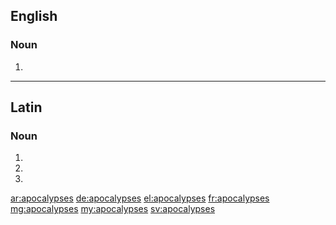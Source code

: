 ==English==

===Noun===
{{head|en|plural}}

# {{plural of|apocalypse|lang=en|nocat=1}}

----

==Latin==

===Noun===
{{la-noun-form|apocalypsēs}}

# {{inflection of|apocalypsis||nom|p|lang=la}}
# {{inflection of|apocalypsis||acc|p|lang=la}}
# {{inflection of|apocalypsis||voc|p|lang=la}}

[[ar:apocalypses]]
[[de:apocalypses]]
[[el:apocalypses]]
[[fr:apocalypses]]
[[mg:apocalypses]]
[[my:apocalypses]]
[[sv:apocalypses]]